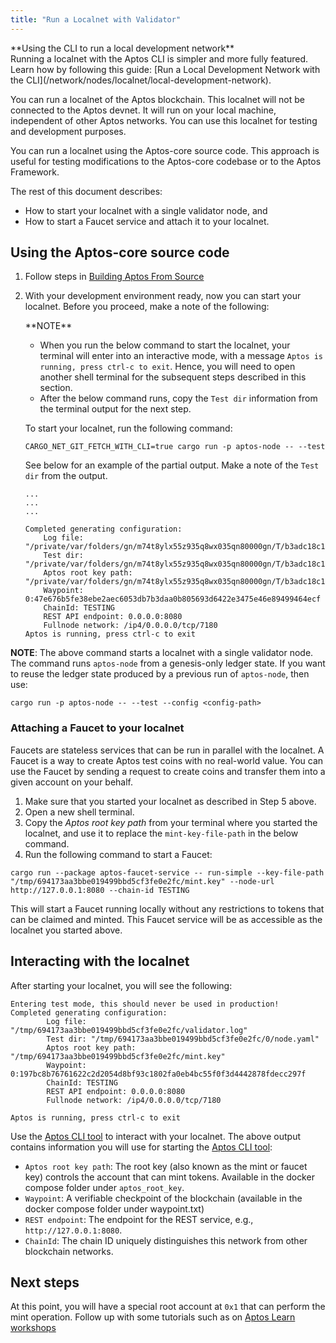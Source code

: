 ```yaml
---
title: "Run a Localnet with Validator"
---
```



<Aside type="note">
  **Using the CLI to run a local development network** <br />
  Running a localnet with the Aptos CLI is simpler and more fully featured. Learn how by following this guide: [Run a Local Development Network with the CLI](/network/nodes/localnet/local-development-network).
</Aside>

You can run a localnet of the Aptos blockchain. This localnet will not be connected to the Aptos devnet. It will run on your local machine, independent of other Aptos networks. You can use this localnet for testing and development purposes.

You can run a localnet using the Aptos-core source code. This approach is useful for testing modifications to the Aptos-core codebase or to the Aptos Framework.

The rest of this document describes:

- How to start your localnet with a single validator node, and
- How to start a Faucet service and attach it to your localnet.

## Using the Aptos-core source code

1. Follow steps in [Building Aptos From Source](/network/nodes/building-from-source)

2. With your development environment ready, now you can start your localnet. Before you proceed, make a note of the following:

   <Aside type="note">
     **NOTE**

     - When you run the below command to start the localnet, your terminal will enter into an interactive mode, with a message `Aptos is running, press ctrl-c to exit`. Hence, you will need to open another shell terminal for the subsequent steps described in this section.
     - After the below command runs, copy the `Test dir` information from the terminal output for the next step.
   </Aside>

   To start your localnet, run the following command:

   ```shellscript filename="Terminal"
   CARGO_NET_GIT_FETCH_WITH_CLI=true cargo run -p aptos-node -- --test
   ```

   See below for an example of the partial output. Make a note of the `Test dir` from the output.

   ```shellscript filename="Terminal"
   ...
   ...
   ...

   Completed generating configuration:
       Log file: "/private/var/folders/gn/m74t8ylx55z935q8wx035qn80000gn/T/b3adc18c144bfcc78a1541953893bc1c/validator.log"
       Test dir: "/private/var/folders/gn/m74t8ylx55z935q8wx035qn80000gn/T/b3adc18c144bfcc78a1541953893bc1c/0/node.yaml"
       Aptos root key path: "/private/var/folders/gn/m74t8ylx55z935q8wx035qn80000gn/T/b3adc18c144bfcc78a1541953893bc1c/mint.key"
       Waypoint: 0:47e676b5fe38ebe2aec6053db7b3daa0b805693d6422e3475e46e89499464ecf
       ChainId: TESTING
       REST API endpoint: 0.0.0.0:8080
       Fullnode network: /ip4/0.0.0.0/tcp/7180
   Aptos is running, press ctrl-c to exit
   ```

**NOTE**: The above command starts a localnet with a single validator node. The command runs `aptos-node` from a genesis-only ledger state. If you want to reuse the ledger state produced by a previous run of `aptos-node`, then use:

```shellscript filename="Terminal"
cargo run -p aptos-node -- --test --config <config-path>
```

### Attaching a Faucet to your localnet

Faucets are stateless services that can be run in parallel with the localnet. A Faucet is a way to create Aptos test coins with no real-world value. You can use the Faucet by sending a request to create coins and transfer them into a given account on your behalf.

1. Make sure that you started your localnet as described in Step 5 above.
2. Open a new shell terminal.
3. Copy the _Aptos root key path_ from your terminal where you started the localnet, and use it to replace the `mint-key-file-path` in the below command.
4. Run the following command to start a Faucet:

```shellscript filename="Terminal"
cargo run --package aptos-faucet-service -- run-simple --key-file-path "/tmp/694173aa3bbe019499bbd5cf3fe0e2fc/mint.key" --node-url http://127.0.0.1:8080 --chain-id TESTING
```

This will start a Faucet running locally without any restrictions to tokens that can be claimed and minted. This Faucet service will be as accessible as the localnet you started above.

## Interacting with the localnet

After starting your localnet, you will see the following:

```shellscript filename="Terminal"
Entering test mode, this should never be used in production!
Completed generating configuration:
        Log file: "/tmp/694173aa3bbe019499bbd5cf3fe0e2fc/validator.log"
        Test dir: "/tmp/694173aa3bbe019499bbd5cf3fe0e2fc/0/node.yaml"
        Aptos root key path: "/tmp/694173aa3bbe019499bbd5cf3fe0e2fc/mint.key"
        Waypoint: 0:197bc8b76761622c2d2054d8bf93c1802fa0eb4bc55f0f3d4442878fdecc297f
        ChainId: TESTING
        REST API endpoint: 0.0.0.0:8080
        Fullnode network: /ip4/0.0.0.0/tcp/7180

Aptos is running, press ctrl-c to exit
```

Use the [Aptos CLI tool](/build/cli) to interact with your localnet. The above output contains information you will use for starting the [Aptos CLI tool](/build/cli):

- `Aptos root key path`: The root key (also known as the mint or faucet key) controls the account that can mint tokens. Available in the docker compose folder under `aptos_root_key`.
- `Waypoint`: A verifiable checkpoint of the blockchain (available in the docker compose folder under waypoint.txt)
- `REST endpoint`: The endpoint for the REST service, e.g., `http://127.0.0.1:8080`.
- `ChainId`: The chain ID uniquely distinguishes this network from other blockchain networks.

## Next steps

At this point, you will have a special root account at `0x1` that can perform the mint operation. Follow up with some tutorials such as on [Aptos Learn workshops](https://learn.aptoslabs.com/en/workshops)
